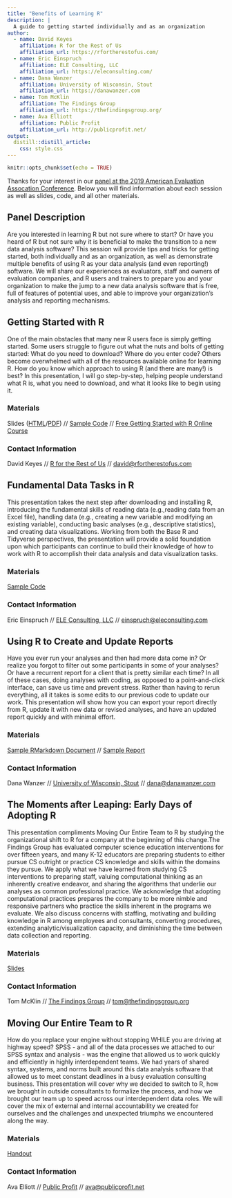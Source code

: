 ```yaml
---
title: "Benefits of Learning R"
description: |
  A guide to getting started individually and as an organization
author:
  - name: David Keyes
    affiliation: R for the Rest of Us
    affiliation_url: https://rfortherestofus.com/
  - name: Eric Einspruch
    affiliation: ELE Consulting, LLC
    affiliation_url: https://eleconsulting.com/
  - name: Dana Wanzer
    affiliation: University of Wisconsin, Stout
    affiliation_url: https://danawanzer.com
  - name: Tom McKlin
    affiliation: The Findings Group
    affiliation_url: https://thefindingsgroup.org/
  - name: Ava Elliott
    affiliation: Public Profit
    affiliation_url: http://publicprofit.net/
output: 
  distill::distill_article:
    css: style.css
---
```


```r
knitr::opts_chunk$set(echo = TRUE)
```

Thanks for your interest in our [panel at the 2019 American Evaluation Assocation Conference](https://www.evaluationconference.org/e/in/eid=37&s=8893&req=info). Below you will find information about each session as well as slides, code, and all other materials.

## Panel Description

Are you interested in learning R but not sure where to start? Or have you heard of R but not sure why it is beneficial to make the transition to a new data analysis software? This session will provide tips and tricks for getting started, both individually and as an organization, as well as demonstrate multiple benefits of using R as your data analysis (and even reporting!) software. We will share our experiences as evaluators, staff and owners of evaluation companies, and R users and trainers to prepare you and your organization to make the jump to a new data analysis software that is free, full of features of potential uses, and able to improve your organization’s analysis and reporting mechanisms.

## Getting Started with R

One of the main obstacles that many new R users face is simply getting started. Some users struggle to figure out what the nuts and bolts of getting started: What do you need to download? Where do you enter code? Others become overwhelmed with all of the resources available online for learning R. How do you know which approach to using R (and there are many!) is best? In this presentation, I will go step-by-step, helping people understand what R is, what you need to download, and what it looks like to begin using it. 

### Materials

Slides ([HTML](01-getting-started-with-r/slides/slides.html)/[PDF](01-getting-started-with-r/slides/slides.pdf)) // [Sample Code](01-getting-started-with-r/sample-code.R) // [Free Getting Started with R Online Course](https://rfortherestofus.com/courses/getting-started/)

### Contact Information

David Keyes // [R for the Rest of Us](https://rfortherestofus.com/) // [david@rfortherestofus.com](mailto:david@rfortherestofus.com)



## Fundamental Data Tasks in R

This presentation takes the next step after downloading and installing R, introducing the fundamental skills of reading data (e.g.,reading data from an Excel file), handling data (e.g., creating a new variable and modifying an existing variable), conducting basic analyses (e.g., descriptive statistics), and creating data visualizations. Working from both the Base R and Tidyverse perspectives, the presentation will provide a solid foundation upon which participants can continue to build their knowledge of how to work with R to accomplish their data analysis and data visualization tasks.

### Materials

[Sample Code](02-fundamental-data-tasks/AEA 2019 Code.R)

### Contact Information

Eric Einspruch // [ELE Consulting, LLC](https://eleconsulting.com) // [einspruch@eleconsulting.com](mailto:einspruch@eleconsulting.com)

## Using R to Create and Update Reports

Have you ever run your analyses and then had more data come in? Or realize you forgot to filter out some participants in some of your analyses? Or have a recurrent report for a client that is pretty similar each time? In all of these cases, doing analyses with coding, as opposed to a point-and-click interface, can save us time and prevent stress. Rather than having to rerun everything, all it takes is some edits to our previous code to update our work. This presentation will show how you can export your report directly from R, update it with new data or revised analyses, and have an updated report quickly and with minimal effort. 

### Materials

[Sample RMarkdown Document](03-using-r-to-update-reports/Eval19 - R Panel - Using R to Create and Update Reports.Rmd) // [Sample Report](03-using-r-to-update-reports/Eval19---R-Panel---Using-R-to-Create-and-Update-Reports.docx)

### Contact Information

Dana Wanzer // [University of Wisconsin, Stout](https://danawanzer.com) // [dana@danawanzer.com](mailto:dana@danawanzer.com)

## The Moments after Leaping: Early Days of Adopting R

This presentation compliments Moving Our Entire Team to R by studying the organizational shift to R for a company at the beginning of this change.The Findings Group has evaluated computer science education interventions for over fifteen years, and many K-12 educators are preparing students to either pursue CS outright or practice CS knowledge and skills within the domains they pursue. We apply what we have learned from studying CS interventions to preparing staff, valuing computational thinking as an inherently creative endeavor, and sharing the algorithms that underlie our analyses as common professional practice. We acknowledge that adopting computational practices prepares the company to be more nimble and responsive partners who practice the skills inherent in the programs we evaluate. We also discuss concerns with staffing, motivating and building knowledge in R among employees and consultants, converting procedures, extending analytic/visualization capacity, and diminishing the time between data collection and reporting. 

### Materials

[Slides](04-moments-after-leaping/R Org Presentation.pdf)

### Contact Information

Tom McKlin // [The Findings Group](https://thefindingsgroup.org/) // [tom@thefindingsgroup.org](mailto:tom@thefindingsgroup.org)

## Moving Our Entire Team to R

How do you replace your engine without stopping WHILE you are driving at highway speed? SPSS - and all of the data processes we attached to our SPSS syntax and analysis - was the engine that allowed us to work quickly and efficiently in highly interdependent teams. We had years of shared syntax, systems, and norms built around this data analysis software that allowed us to meet constant deadlines in a busy evaluation consulting business. This presentation will cover why we decided to switch to R, how we brought in outside consultants to formalize the process, and how we brought our team up to speed across our interdependent data roles. We will cover the mix of external and internal accountability we created for ourselves and the challenges and unexpected triumphs we encountered along the way.

### Materials

[Handout](05-moving-our-entire-team-to-r/MovingOurTeamtoR.pdf)

### Contact Information

Ava Elliott // [Public Profit](http://publicprofit.net/) // [ava@publicprofit.net](mailto:ava@publicprofit.net)
